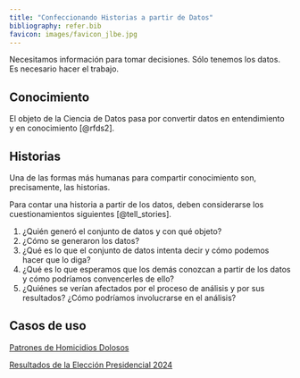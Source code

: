 ```yaml
---
title: "Confeccionando Historias a partir de Datos"
bibliography: refer.bib
favicon: images/favicon_jlbe.jpg
---
```


::: callout-tip
Necesitamos información para tomar decisiones. Sólo tenemos los datos. 
Es necesario hacer el trabajo.
:::

## Conocimiento

El objeto de la Ciencia de Datos pasa por convertir datos en entendimiento y en conocimiento [@rfds2].

## Historias

Una de las formas más humanas para compartir conocimiento son, precisamente, las historias.

Para contar una historia a partir de los datos, deben considerarse los cuestionamientos siguientes [@tell_stories].

1.  ¿Quién generó el conjunto de datos y con qué objeto?
2.  ¿Cómo se generaron los datos?
3.  ¿Qué es lo que el conjunto de datos intenta decir y cómo podemos hacer que lo diga?
4.  ¿Qué es lo que esperamos que los demás conozcan a partir de los datos y cómo podríamos convencerles de ello?
5.  ¿Quiénes se verían afectados por el proceso de análisis y por sus resultados? ¿Cómo podríamos involucrarse en el análisis?

## Casos de uso

[Patrones de Homicidios Dolosos](patron_homicidios.qmd)

[Resultados de la Elección Presidencial 2024](eleccion.qmd)
